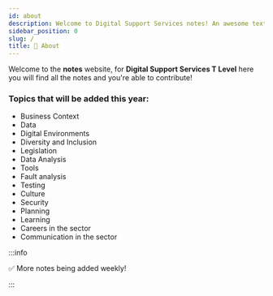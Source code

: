 ```yaml
---
id: about
description: Welcome to Digital Support Services notes! An awesome textbook alternative that you can contribute too!
sidebar_position: 0
slug: /
title: 👋 About
---
```



Welcome to the **notes** website, for **Digital Support Services T Level** here you will find all the notes and you're able to contribute!

### Topics that will be added this year:
- Business Context
- Data
- Digital Environments
- Diversity and Inclusion
- Legislation
- Data Analysis
- Tools
- Fault analysis
- Testing
- Culture
- Security
- Planning
- Learning
- Careers in the sector
- Communication in the sector

:::info

✅ More notes being added weekly!

:::
